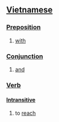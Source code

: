 ==[[Vietnamese]]==

===[[Preposition]]===
#[[with]]

===[[Conjunction]]===
#[[and]]

===[[Verb]]===

====[[Intransitive]]====
#to [[reach]]
